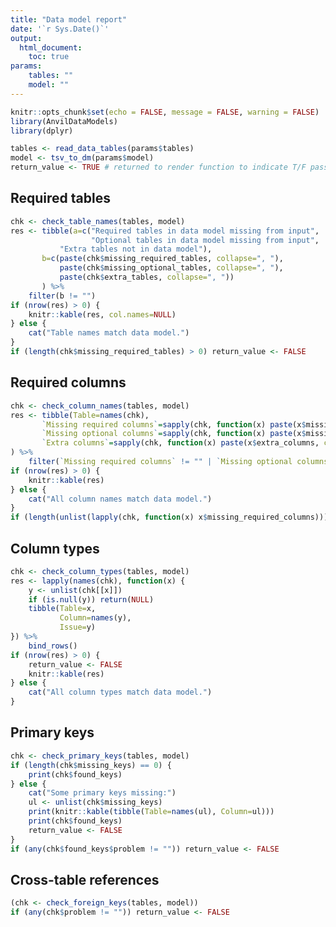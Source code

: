 ```yaml
---
title: "Data model report"
date: '`r Sys.Date()`'
output:
  html_document:
    toc: true
params:
    tables: ""
    model: ""
---
```


```r
knitr::opts_chunk$set(echo = FALSE, message = FALSE, warning = FALSE)
library(AnvilDataModels)
library(dplyr)
```

```r
tables <- read_data_tables(params$tables)
model <- tsv_to_dm(params$model)
return_value <- TRUE # returned to render function to indicate T/F passing checks
```

## Required tables

```r
chk <- check_table_names(tables, model)
res <- tibble(a=c("Required tables in data model missing from input",
                  "Optional tables in data model missing from input",
           "Extra tables not in data model"),
       b=c(paste(chk$missing_required_tables, collapse=", "),
           paste(chk$missing_optional_tables, collapse=", "),
           paste(chk$extra_tables, collapse=", "))
       ) %>%
    filter(b != "")
if (nrow(res) > 0) {
    knitr::kable(res, col.names=NULL)
} else {
    cat("Table names match data model.")
}
if (length(chk$missing_required_tables) > 0) return_value <- FALSE
```

## Required columns

```r
chk <- check_column_names(tables, model)
res <- tibble(Table=names(chk),
       `Missing required columns`=sapply(chk, function(x) paste(x$missing_required_columns, collapse=", ")),
       `Missing optional columns`=sapply(chk, function(x) paste(x$missing_optional_columns, collapse=", ")),
       `Extra columns`=sapply(chk, function(x) paste(x$extra_columns, collapse=", "))
) %>%
    filter(`Missing required columns` != "" | `Missing optional columns` != "" | `Extra columns` != "")
if (nrow(res) > 0) {
    knitr::kable(res)
} else {
    cat("All column names match data model.")
}
if (length(unlist(lapply(chk, function(x) x$missing_required_columns))) > 0) return_value <- FALSE
```

## Column types

```r
chk <- check_column_types(tables, model)
res <- lapply(names(chk), function(x) {
    y <- unlist(chk[[x]])
    if (is.null(y)) return(NULL)
    tibble(Table=x,
           Column=names(y),
           Issue=y)
}) %>%
    bind_rows()
if (nrow(res) > 0) {
    return_value <- FALSE
    knitr::kable(res)
} else {
    cat("All column types match data model.")
}
```

## Primary keys

```r
chk <- check_primary_keys(tables, model)
if (length(chk$missing_keys) == 0) {
    print(chk$found_keys)
} else {
    cat("Some primary keys missing:")
    ul <- unlist(chk$missing_keys)
    print(knitr::kable(tibble(Table=names(ul), Column=ul)))
    print(chk$found_keys)
    return_value <- FALSE
}
if (any(chk$found_keys$problem != "")) return_value <- FALSE
```

## Cross-table references

```r
(chk <- check_foreign_keys(tables, model))
if (any(chk$problem != "")) return_value <- FALSE
```

